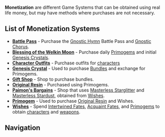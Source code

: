 {{Terminology Infobox
|image = 
|type  = Genshin Impact
}}
'''Monetization''' are different Game Systems that can be obtained using real life money, but may have methods where purchases are not necessary.

==List of Monetization Systems==
* '''[[Battle Pass]]''' - Purchase the [[Gnostic Hymn]] Battle Pass and [[Gnostic Chorus]].
* '''[[Blessing of the Welkin Moon]]''' - Purchase daily [[Primogem]]s and initial [[Genesis Crystal]]s.
* '''[[Character Outfits]]''' - Purchase outfits for [[characters]]
* '''[[Genesis Crystal]]''' - Used to purchase [[Bundles]] and exchange for Primogems.
* '''[[Gift Shop]]''' - Shop to purchase bundles.
* '''[[Original Resin]]''' - Purchased using Primogems.
* '''[[Paimon's Bargains]]''' - Shop that uses [[Masterless Starglitter]] and [[Masterless Stardust]], obtained from [[Wishes]].
* '''[[Primogem]]''' - Used to purchase [[Original Resin]] and Wishes.
* '''[[Wishes]]''' - Spend [[Intertwined Fate]]s, [[Acquaint Fate]]s, and [[Primogem]]s to obtain [[characters]] and [[weapons]].

==Navigation==
{{Genshin Navbox}}
[[Category:Monetization| ]]
